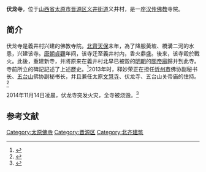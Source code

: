 '''伏龙寺'''，位于[[山西省|山西省]][[太原市|太原市]][[晋源区|晋源区]][[义井街道_(太原市)|义井街道]]义井村，是一座[[汉传佛教|汉传佛教]]寺院。

==简介==
伏龙寺是義井村兴建的佛教寺院。[[北齊|北齊]][[天保_(北齐)|天保]]末年，為了降服黃坡、橋溝二河的水患，兴建该寺。[[唐朝|唐朝]][[貞觀|貞觀]]年间，该寺迁至義井村内，香火鼎盛。後来，该寺毀於戰火。此後，重建新寺，并將原来在義井村北早已被毀的[[明朝|明朝]]的[[關帝廟|關帝廟]]歸并到此寺。寺前所立的碑記記述了上述歷史。<ref>{{Cite web |url=http://news.wenweipo.com/2014/11/14/IN1411140029.htm |title=太原伏龍寺突發大火被燒燬 始建於北齊，文汇网，2014-11-14 |accessdate=2014-11-14 |archive-date=2014-11-24 |archive-url=https://web.archive.org/web/20141124074944/http://news.wenweipo.com/2014/11/14/IN1411140029.htm |dead-url=no }}</ref>2013年时，释妙荣正在担任[[忻州市|忻州市]]佛协副秘书长、[[五台山|五台山]]佛协副秘书长，并且兼任太原[[文慧寺|文慧寺]]、伏龙寺、五台山关帝庙的住持。<ref>{{Cite web |url=http://roll.sohu.com/20130722/n382292987.shtml |title=首个佛教“篆经祈福?心经传世”盛事启幕五台山，搜狐，2013-07-22 |accessdate=2014-11-14 |archive-date=2014-11-25 |archive-url=https://web.archive.org/web/20141125123012/http://roll.sohu.com/20130722/n382292987.shtml |dead-url=no }}</ref>

2014年11月14日凌晨，伏龙寺突发火灾，全寺被烧毁。<ref>{{Cite web |url=http://news.ifeng.com/a/20141114/42471271_0.shtml |title=太原伏龙寺突发大火被烧毁 始建于北齐，凤凰网，2014-11-14 |accessdate=2014-11-14 |archive-date=2014-11-27 |archive-url=https://web.archive.org/web/20141127010242/http://news.ifeng.com/a/20141114/42471271_0.shtml |dead-url=no }}</ref>

==参考文献==
{{reflist}}

[[Category:太原佛寺|Category:太原佛寺]]
[[Category:晋源区|Category:晋源区]]
[[Category:北齐建筑|Category:北齐建筑]]